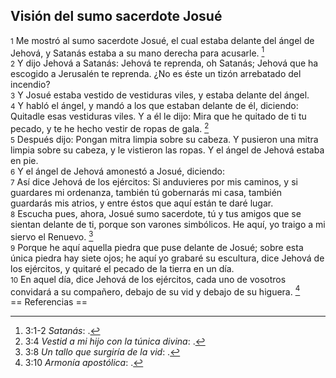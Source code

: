 == Visión del sumo sacerdote Josué ==

{{anchor|1}} <small>1</small> Me mostró al sumo sacerdote Josué, el cual estaba delante del ángel de Jehová, y Satanás estaba a su mano derecha para acusarle. <ref>3:1-2 ''Satanás'': {{lib|LU|53|1|4}}.</ref><br>
{{anchor|2}} <small>2</small> Y dijo Jehová a Satanás: Jehová te reprenda, oh Satanás; Jehová que ha escogido a Jerusalén te reprenda. ¿No es éste un tizón arrebatado del incendio?<br>
{{anchor|3}} <small>3</small> Y Josué estaba vestido de vestiduras viles, y estaba delante del ángel.<br>
{{anchor|4}} <small>4</small> Y habló el ángel, y mandó a los que estaban delante de él, diciendo: Quitadle esas vestiduras viles. Y a él le dijo: Mira que he quitado de ti tu pecado, y te he hecho vestir de ropas de gala. <ref>3:4 ''Vestid a mi hijo con la túnica divina'': {{lib|LU|150|5|2}}.</ref><br>
{{anchor|5}} <small>5</small> Después dijo: Pongan mitra limpia sobre su cabeza. Y pusieron una mitra limpia sobre su cabeza, y le vistieron las ropas. Y el ángel de Jehová estaba en pie.<br>
{{anchor|6}} <small>6</small> Y el ángel de Jehová amonestó a Josué, diciendo:<br>
{{anchor|7}} <small>7</small> Así dice Jehová de los ejércitos: Si anduvieres por mis caminos, y si guardares mi ordenanza, también tú gobernarás mi casa, también guardarás mis atrios, y entre éstos que aquí están te daré lugar.<br>
{{anchor|8}} <small>8</small> Escucha pues, ahora, Josué sumo sacerdote, tú y tus amigos que se sientan delante de ti, porque son varones simbólicos. He aquí, yo traigo a mi siervo el Renuevo. <ref>3:8 ''Un tallo que surgiría de la vid'': {{lib|LU|180|2|3}}.</ref><br>
{{anchor|9}} <small>9</small> Porque he aquí aquella piedra que puse delante de Josué; sobre esta única piedra hay siete ojos; he aquí yo grabaré su escultura, dice Jehová de los ejércitos, y quitaré el pecado de la tierra en un día.<br>
{{anchor|10}} <small>10</small> En aquel día, dice Jehová de los ejércitos, cada uno de vosotros convidará a su compañero, debajo de su vid y debajo de su higuera. <ref>3:10 ''Armonía apostólica'': {{lib|LU|141|5|1}}.</ref><br>
== Referencias ==

<references />
